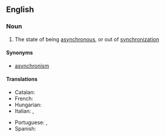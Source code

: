 ==English==

===Noun===
{{wikipedia}}
{{en-noun|~|asynchronies}}

# The state of being [[asynchronous]], or out of [[synchronization]]

====Synonyms====
* [[asynchronism]]

====Translations====
{{trans-top|asynchrony}}
* Catalan: {{t|ca|asincronisme}}
* French: {{t+|fr|asynchronisme|m}}
* Hungarian: {{t|hu|aszinkronitás}}
* Italian: {{t|it|asincronia|f}}, {{t|it|asincronismo|m}}
{{trans-mid}}
* Portuguese: {{t+|pt|assincronia|f}}, {{t|pt|assincronismo|m}}
* Spanish: {{t|es|asincronismo}}
{{trans-bottom}}